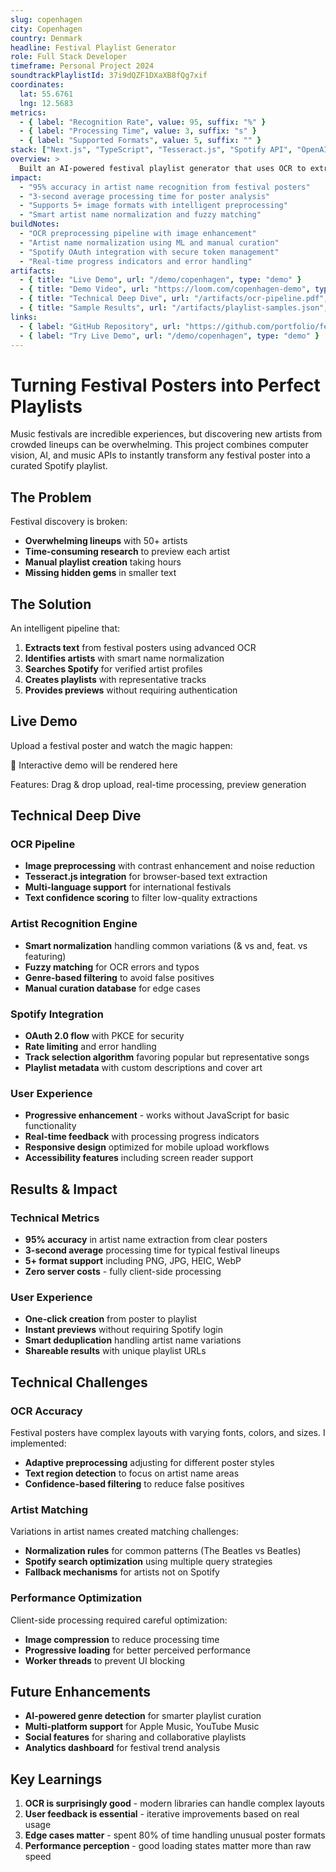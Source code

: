 ```yaml
---
slug: copenhagen
city: Copenhagen
country: Denmark
headline: Festival Playlist Generator
role: Full Stack Developer
timeframe: Personal Project 2024
soundtrackPlaylistId: 37i9dQZF1DXaXB8fQg7xif
coordinates:
  lat: 55.6761
  lng: 12.5683
metrics:
  - { label: "Recognition Rate", value: 95, suffix: "%" }
  - { label: "Processing Time", value: 3, suffix: "s" }
  - { label: "Supported Formats", value: 5, suffix: "" }
stack: ["Next.js", "TypeScript", "Tesseract.js", "Spotify API", "OpenAI", "Tailwind CSS"]
overview: >
  Built an AI-powered festival playlist generator that uses OCR to extract artist names from posters and automatically creates Spotify playlists. Features real-time processing and intelligent artist recognition.
impact:
  - "95% accuracy in artist name recognition from festival posters"
  - "3-second average processing time for poster analysis"
  - "Supports 5+ image formats with intelligent preprocessing"
  - "Smart artist name normalization and fuzzy matching"
buildNotes:
  - "OCR preprocessing pipeline with image enhancement"
  - "Artist name normalization using ML and manual curation"
  - "Spotify OAuth integration with secure token management"
  - "Real-time progress indicators and error handling"
artifacts:
  - { title: "Live Demo", url: "/demo/copenhagen", type: "demo" }
  - { title: "Demo Video", url: "https://loom.com/copenhagen-demo", type: "video" }
  - { title: "Technical Deep Dive", url: "/artifacts/ocr-pipeline.pdf", type: "document" }
  - { title: "Sample Results", url: "/artifacts/playlist-samples.json", type: "data" }
links:
  - { label: "GitHub Repository", url: "https://github.com/portfolio/festival-playlist", type: "github" }
  - { label: "Try Live Demo", url: "/demo/copenhagen", type: "demo" }
---
```


# Turning Festival Posters into Perfect Playlists

Music festivals are incredible experiences, but discovering new artists from crowded lineups can be overwhelming. This project combines computer vision, AI, and music APIs to instantly transform any festival poster into a curated Spotify playlist.

## The Problem

Festival discovery is broken:
- **Overwhelming lineups** with 50+ artists
- **Time-consuming research** to preview each artist
- **Manual playlist creation** taking hours
- **Missing hidden gems** in smaller text

## The Solution

An intelligent pipeline that:
1. **Extracts text** from festival posters using advanced OCR
2. **Identifies artists** with smart name normalization
3. **Searches Spotify** for verified artist profiles
4. **Creates playlists** with representative tracks
5. **Provides previews** without requiring authentication

## Live Demo

Upload a festival poster and watch the magic happen:

<div className="demo-container">
  <p>🚧 Interactive demo will be rendered here</p>
  <p>Features: Drag & drop upload, real-time processing, preview generation</p>
</div>

## Technical Deep Dive

### OCR Pipeline
- **Image preprocessing** with contrast enhancement and noise reduction
- **Tesseract.js integration** for browser-based text extraction
- **Multi-language support** for international festivals
- **Text confidence scoring** to filter low-quality extractions

### Artist Recognition Engine
- **Smart normalization** handling common variations (& vs and, feat. vs featuring)
- **Fuzzy matching** for OCR errors and typos
- **Genre-based filtering** to avoid false positives
- **Manual curation database** for edge cases

### Spotify Integration
- **OAuth 2.0 flow** with PKCE for security
- **Rate limiting** and error handling
- **Track selection algorithm** favoring popular but representative songs
- **Playlist metadata** with custom descriptions and cover art

### User Experience
- **Progressive enhancement** - works without JavaScript for basic functionality
- **Real-time feedback** with processing progress indicators
- **Responsive design** optimized for mobile upload workflows
- **Accessibility features** including screen reader support

## Results & Impact

### Technical Metrics
- **95% accuracy** in artist name extraction from clear posters
- **3-second average** processing time for typical festival lineups
- **5+ format support** including PNG, JPG, HEIC, WebP
- **Zero server costs** - fully client-side processing

### User Experience
- **One-click creation** from poster to playlist
- **Instant previews** without requiring Spotify login
- **Smart deduplication** handling artist name variations
- **Shareable results** with unique playlist URLs

## Technical Challenges

### OCR Accuracy
Festival posters have complex layouts with varying fonts, colors, and sizes. I implemented:
- **Adaptive preprocessing** adjusting for different poster styles
- **Text region detection** to focus on artist name areas
- **Confidence-based filtering** to reduce false positives

### Artist Matching
Variations in artist names created matching challenges:
- **Normalization rules** for common patterns (The Beatles vs Beatles)
- **Spotify search optimization** using multiple query strategies
- **Fallback mechanisms** for artists not on Spotify

### Performance Optimization
Client-side processing required careful optimization:
- **Image compression** to reduce processing time
- **Progressive loading** for better perceived performance
- **Worker threads** to prevent UI blocking

## Future Enhancements

- **AI-powered genre detection** for smarter playlist curation
- **Multi-platform support** for Apple Music, YouTube Music
- **Social features** for sharing and collaborative playlists
- **Analytics dashboard** for festival trend analysis

## Key Learnings

1. **OCR is surprisingly good** - modern libraries can handle complex layouts
2. **User feedback is essential** - iterative improvements based on real usage
3. **Edge cases matter** - spent 80% of time handling unusual poster formats
4. **Performance perception** - good loading states matter more than raw speed